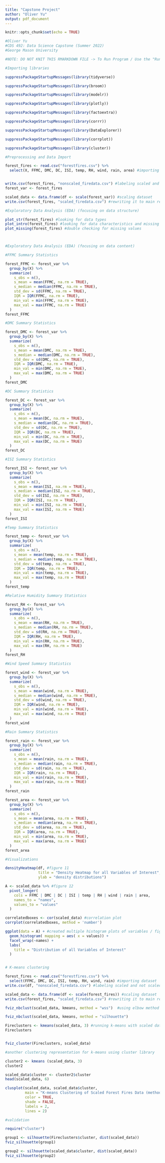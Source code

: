 ```yaml
---
title: "Capstone Project"
author: "Oliver Yu"
output: pdf_document
---
```


```r
knitr::opts_chunk$set(echo = TRUE)
```

```r
#Oliver Yu 
#CDS 492: Data Science Capstone (Summer 2022)
#George Mason University 

#NOTE: DO NOT KNIT THIS RMARKDOWN FILE -> To Run Program / Use the "Run All" function in R. 

#Importing libraries 

suppressPackageStartupMessages(library(tidyverse)) 

suppressPackageStartupMessages(library(broom))

suppressPackageStartupMessages(library(modelr))

suppressPackageStartupMessages(library(plotly))

suppressPackageStartupMessages(library(factoextra))

suppressPackageStartupMessages(library(corrr))

suppressPackageStartupMessages(library(DataExplorer))

suppressPackageStartupMessages(library(corrplot))

suppressPackageStartupMessages(library(cluster))


```

```r
#Preprocessing and Data Import 

forest_fires <- read.csv("forestfires.csv") %>%
  select(X, FFMC, DMC, DC, ISI, temp, RH, wind, rain, area) #importing dataset


write.csv(forest_fires, "nonscaled_firedata.csv") #labeling scaled and not scaled data 
forest_var <- forest_fires

scaled_data <- data.frame(df <- scale(forest_var)) #scaling dataset 
write.csv(forest_fires, "scaled_firedata.csv") #rewriting it to main repo for documentation.
```

```r
#Exploratory Data Analysis (EDA) (focusing on data structure)

plot_str(forest_fires) #looking for data types 
plot_intro(forest_fires) #looking for data characteristics and missing values 
plot_missing(forest_fires) #double checking for missing values 



#Exploratory Data Analysis (EDA) (focusing on data content)

#FFMC Summary Statistics 

forest_FFMC <- forest_var %>%
  group_by(X) %>%
  summarize(
    s_obs = n(),
    s_mean = mean(FFMC, na.rm = TRUE),
    s_median = median(FFMC, na.rm = TRUE),
    std_dev = sd(FFMC, na.rm = TRUE),
    IQR = IQR(FFMC, na.rm = TRUE),
    min_val = min(FFMC, na.rm = TRUE), 
    max_val = max(FFMC, na.rm = TRUE)
  )
forest_FFMC

#DMC Summary Statistics 

forest_DMC <- forest_var %>%
  group_by(X) %>%
  summarize(
    s_obs = n(),
    s_mean = mean(DMC, na.rm = TRUE),
    s_median = median(DMC, na.rm = TRUE),
    std_dev = sd(DMC, na.rm = TRUE),
    IQR = IQR(DMC, na.rm = TRUE),
    min_val = min(DMC, na.rm = TRUE), 
    max_val = max(DMC, na.rm = TRUE)
  )
forest_DMC

#DC Summary Statistics 

forest_DC <- forest_var %>%
  group_by(X) %>%
  summarize(
    s_obs = n(),
    s_mean = mean(DC, na.rm = TRUE),
    s_median = median(DC, na.rm = TRUE),
    std_dev = sd(DC, na.rm = TRUE),
    IQR = IQR(DC, na.rm = TRUE),
    min_val = min(DC, na.rm = TRUE), 
    max_val = max(DC, na.rm = TRUE)
  )
forest_DC

#ISI Summary Statistics 

forest_ISI <- forest_var %>%
  group_by(X) %>%
  summarize(
    s_obs = n(),
    s_mean = mean(ISI, na.rm = TRUE),
    s_median = median(ISI, na.rm = TRUE),
    std_dev = sd(ISI, na.rm = TRUE),
    IQR = IQR(ISI, na.rm = TRUE),
    min_val = min(ISI, na.rm = TRUE), 
    max_val = max(ISI, na.rm = TRUE)
  )
forest_ISI

#Temp Summary Statistics 

forest_temp <- forest_var %>%
  group_by(X) %>%
  summarize(
    s_obs = n(),
    s_mean = mean(temp, na.rm = TRUE),
    s_median = median(temp, na.rm = TRUE),
    std_dev = sd(temp, na.rm = TRUE),
    IQR = IQR(temp, na.rm = TRUE),
    min_val = min(temp, na.rm = TRUE), 
    max_val = max(temp, na.rm = TRUE)
  )
forest_temp

#Relative Humidity Summary Statistics 

forest_RH <- forest_var %>%
  group_by(X) %>%
  summarize(
    s_obs = n(),
    s_mean = mean(RH, na.rm = TRUE),
    s_median = median(RH, na.rm = TRUE),
    std_dev = sd(RH, na.rm = TRUE),
    IQR = IQR(RH, na.rm = TRUE),
    min_val = min(RH, na.rm = TRUE), 
    max_val = max(RH, na.rm = TRUE)
  )
forest_RH

#Wind Speed Summary Statistics 

forest_wind <- forest_var %>%
  group_by(X) %>%
  summarize(
    s_obs = n(),
    s_mean = mean(wind, na.rm = TRUE),
    s_median = median(wind, na.rm = TRUE),
    std_dev = sd(wind, na.rm = TRUE),
    IQR = IQR(wind, na.rm = TRUE),
    min_val = min(wind, na.rm = TRUE), 
    max_val = max(wind, na.rm = TRUE)
  )
forest_wind

#Rain Summary Statistics 

forest_rain <- forest_var %>%
  group_by(X) %>%
  summarize(
    s_obs = n(),
    s_mean = mean(rain, na.rm = TRUE),
    s_median = median(rain, na.rm = TRUE),
    std_dev = sd(rain, na.rm = TRUE),
    IQR = IQR(rain, na.rm = TRUE),
    min_val = min(rain, na.rm = TRUE), 
    max_val = max(rain, na.rm = TRUE)
  )
forest_rain

forest_area <- forest_var %>%
  group_by(X) %>%
  summarize(
    s_obs = n(),
    s_mean = mean(area, na.rm = TRUE),
    s_median = median(area, na.rm = TRUE),
    std_dev = sd(area, na.rm = TRUE),
    IQR = IQR(area, na.rm = TRUE),
    min_val = min(area, na.rm = TRUE), 
    max_val = max(area, na.rm = TRUE)
  )
forest_area

#Visualizations 

densityHeatmap(df, #figure 11 
               title = "Density Heatmap for all Variables of Interest", 
               ylab = "density distributions")

A <- scaled_data %>% #figure 12 
  pivot_longer(
    cols = FFMC | DMC | DC | ISI | temp | RH | wind | rain | area, 
    names_to = "names", 
    values_to = "values"
  )

correlatedboxes <- cor(scaled_data) #correlation plot
corrplot(correlatedboxes, method = 'number')

ggplot(data = A) + #created multiple histogram plots of variables / figure 
  geom_histogram( mapping = aes( x = values)) + 
  facet_wrap(~names) + 
  labs(
    title = "Distribution of all Variables of Interest"
  )



```


```r
# K-means clustering 

forest_fires <- read.csv("forestfires.csv") %>%
  select(FFMC, DMC, DC, ISI, temp, RH, wind, rain) #importing dataset
write.csv(df, "nonscaled_firedata.csv") #labeling scaled and not scaled data 

scaled_data <- data.frame(df <- scale(forest_fires)) #scaling dataset 
write.csv(forest_fires, "scaled_firedata.csv") #rewriting it to main repo for documentation.

fviz_nbclust(scaled_data, kmeans, method = "wss")  #using elbow method to find optimal number of clusters 

fviz_nbclust(scaled_data, kmeans, method = "silhouette")

Fireclusters <- kmeans(scaled_data, 3) #running k-means with scaled data
Fireclusters


fviz_cluster(Fireclusters, scaled_data)

#another clustering representation for k-means using cluster library

cluster2 <- kmeans (scaled_data, 3)
cluster2

scaled_data$cluster <- cluster2$cluster
head(scaled_data, 6) 

clusplot(scaled_data, scaled_data$cluster, 
         main = "K-means Clustering of Scaled Forest Fires Data (method 2) (k=3)",
         color = TRUE,
         shade = FALSE,
         labels = 2,
         lines = 2)

#validation 

require("cluster")

group1 <- silhouette(Fireclusters$cluster, dist(scaled_data))
fviz_silhouette(group1)

group2 <- silhouette(scaled_data$cluster, dist(scaled_data))
fviz_silhouette(group2)
```







